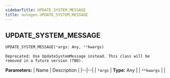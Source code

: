```yaml
---
sidebarTitle: UPDATE_SYSTEM_MESSAGE
title: autogen.UPDATE_SYSTEM_MESSAGE
---
```

<h2 id="autogen.UPDATE_SYSTEM_MESSAGE" class="doc doc-heading">
    <code class="doc-symbol doc-symbol-heading doc-symbol-class"></code>
    <span class="doc doc-object-name doc-class-name">UPDATE_SYSTEM_MESSAGE</span>
</h2>

```python
UPDATE_SYSTEM_MESSAGE(*args: Any, **kwargs)
```

    Deprecated: Use UpdateSystemMessage instead. This class will be removed in a future version (TBD).

<b>Parameters:</b>
| Name | Description |
|--|--|
| `*args` | **Type:** Any |
| `**kwargs` |  |